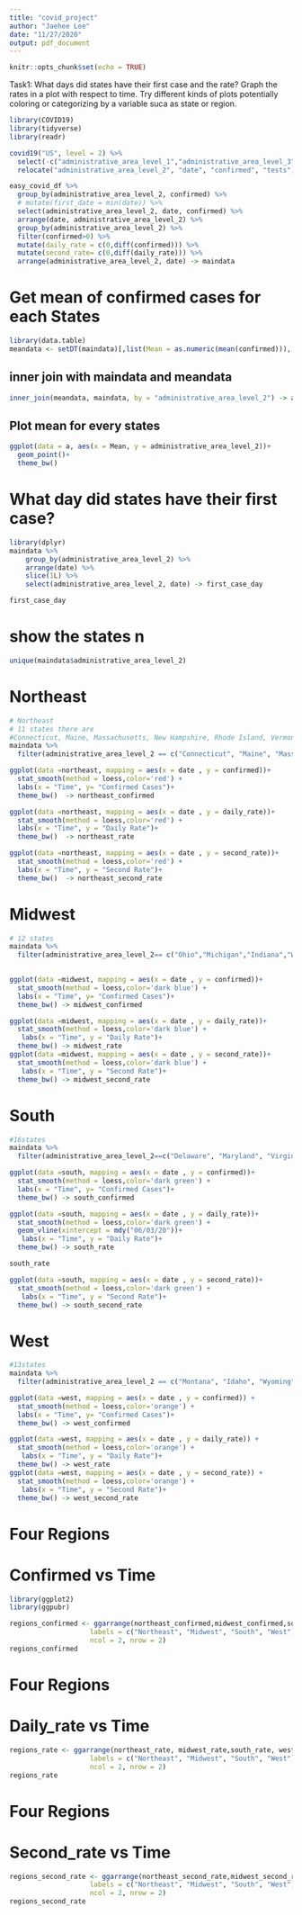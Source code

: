 ```yaml
---
title: "covid_project"
author: "Jaehee Lee"
date: "11/27/2020"
output: pdf_document
---
```


```r
knitr::opts_chunk$set(echo = TRUE)
```

Task1: What days did states have their first case and the rate?
Graph the rates in a plot with respect to time. Try different kinds of plots potentially coloring or categorizing by a variable suca as state or region. 
```r
library(COVID19)
library(tidyverse)
library(readr)
```

```r
covid19("US", level = 2) %>%
  select(-c("administrative_area_level_1","administrative_area_level_3","latitude","longitude","currency", "administrative_area_level_1")) %>% 
  relocate("administrative_area_level_2", "date", "confirmed", "tests")-> easy_covid_df
```


```r
easy_covid_df %>% 
  group_by(administrative_area_level_2, confirmed) %>% 
  # mutate(first_date = min(date)) %>% 
  select(administrative_area_level_2, date, confirmed) %>% 
  arrange(date, administrative_area_level_2) %>% 
  group_by(administrative_area_level_2) %>% 
  filter(confirmed>0) %>% 
  mutate(daily_rate = c(0,diff(confirmed))) %>% 
  mutate(second_rate= c(0,diff(daily_rate))) %>% 
  arrange(administrative_area_level_2, date) -> maindata
```

# Get mean of confirmed cases for each States
```r
library(data.table)
meandata <- setDT(maindata)[,list(Mean = as.numeric(mean(confirmed))), by=administrative_area_level_2]
```

## inner join with maindata and meandata
```r
inner_join(meandata, maindata, by = "administrative_area_level_2") -> a
```

## Plot mean for every states
```r
ggplot(data = a, aes(x = Mean, y = administrative_area_level_2))+
  geom_point()+
  theme_bw()
```

# What day did states have their first case? 
```r
library(dplyr)
maindata %>%
    group_by(administrative_area_level_2) %>%
    arrange(date) %>%
    slice(1L) %>%  
    select(administrative_area_level_2, date) -> first_case_day

first_case_day
```
# show the states n
```r
unique(maindata$administrative_area_level_2)
```
# Northeast
```r
# Northeast 
# 11 states there are 
#Connecticut, Maine, Massachusetts, New Hampshire, Rhode Island, Vermont, Delaware, Maryland, New #Jersey, New York, and Pennsylvania.
maindata %>%  
  filter(administrative_area_level_2 == c("Connecticut", "Maine", "Massachusetts", "New Hampshire","Rhode Island", "Vermont", "Delaware", "Maryland", "New Jersey", "New York", "Pennsylvania")) -> northeast
```
```r
ggplot(data =northeast, mapping = aes(x = date , y = confirmed))+ 
  stat_smooth(method = loess,color='red') +
  labs(x = "Time", y= "Confirmed Cases")+
  theme_bw()  -> northeast_confirmed

ggplot(data =northeast, mapping = aes(x = date , y = daily_rate))+ 
  stat_smooth(method = loess,color='red') +
  labs(x = "Time", y = "Daily Rate")+
  theme_bw()  -> northeast_rate

ggplot(data =northeast, mapping = aes(x = date , y = second_rate))+ 
  stat_smooth(method = loess,color='red') +
  labs(x = "Time", y = "Second Rate")+
  theme_bw()  -> northeast_second_rate

```

# Midwest
```r
# 12 states 
maindata %>%  
  filter(administrative_area_level_2== c("Ohio","Michigan","Indiana","Wisconsin","Illinois","Minnesota","Iowa","Missouri","North Dakota", "South Dakota","Nebraska","Kansas")) -> midwest
  
```

```r
ggplot(data =midwest, mapping = aes(x = date , y = confirmed))+ 
  stat_smooth(method = loess,color='dark blue') +
  labs(x = "Time", y= "Confirmed Cases")+
  theme_bw() -> midwest_confirmed

ggplot(data =midwest, mapping = aes(x = date , y = daily_rate))+ 
  stat_smooth(method = loess,color='dark blue') +
   labs(x = "Time", y = "Daily Rate")+
  theme_bw() -> midwest_rate
ggplot(data =midwest, mapping = aes(x = date , y = second_rate))+ 
  stat_smooth(method = loess,color='dark blue') +
   labs(x = "Time", y = "Second Rate")+
  theme_bw() -> midwest_second_rate


```


# South
```r
#16states
maindata %>%  
  filter(administrative_area_level_2==c("Delaware", "Maryland", "Virginia", "West Virginia", "Kentucky", "North Carolina", "South Carolina", "Tennessee", "Georgia", "Florida", "Alabama", "Mississippi", "Arkansas", "Louisiana", "Texas", "Oklahoma")) -> south

```

```r
ggplot(data =south, mapping = aes(x = date , y = confirmed))+ 
  stat_smooth(method = loess,color='dark green') +
  labs(x = "Time", y= "Confirmed Cases")+
  theme_bw() -> south_confirmed

ggplot(data =south, mapping = aes(x = date , y = daily_rate))+ 
  stat_smooth(method = loess,color='dark green') +
  geom_vline(xintercept = mdy("06/03/20"))+
   labs(x = "Time", y = "Daily Rate")+
  theme_bw() -> south_rate

south_rate

ggplot(data =south, mapping = aes(x = date , y = second_rate))+ 
  stat_smooth(method = loess,color='dark green') +
   labs(x = "Time", y = "Second Rate")+
  theme_bw() -> south_second_rate


```



# West
```r
#13states
maindata %>%  
  filter(administrative_area_level_2 == c("Montana", "Idaho", "Wyoming", "Colorado", "New Mexico", "Arizona", "Utah", "Nevada", "California", "Oregon", "Washington", "Alaska", "Hawaii")) -> west

```
```r
ggplot(data =west, mapping = aes(x = date , y = confirmed)) + 
  stat_smooth(method = loess,color='orange') +
  labs(x = "Time", y= "Confirmed Cases")+
  theme_bw() -> west_confirmed 

ggplot(data =west, mapping = aes(x = date , y = daily_rate)) + 
  stat_smooth(method = loess,color='orange') +
   labs(x = "Time", y = "Daily Rate")+
  theme_bw() -> west_rate 
ggplot(data =west, mapping = aes(x = date , y = second_rate)) + 
  stat_smooth(method = loess,color='orange') +
   labs(x = "Time", y = "Second Rate")+
  theme_bw() -> west_second_rate

```


# Four Regions 
# Confirmed vs Time
```r
library(ggplot2)
library(ggpubr)
```


```r
regions_confirmed <- ggarrange(northeast_confirmed,midwest_confirmed,south_confirmed, west_confirmed,
                    labels = c("Northeast", "Midwest", "South", "West"),
                    ncol = 2, nrow = 2)
regions_confirmed
```
# Four Regions 
# Daily_rate vs Time 
```r
regions_rate <- ggarrange(northeast_rate, midwest_rate,south_rate, west_rate,
                    labels = c("Northeast", "Midwest", "South", "West"),
                    ncol = 2, nrow = 2)
regions_rate
```
# Four Regions 
# Second_rate vs Time 
```r
regions_second_rate <- ggarrange(northeast_second_rate,midwest_second_rate,south_second_rate, west_second_rate,
                    labels = c("Northeast", "Midwest", "South", "West"),
                    ncol = 2, nrow = 2)
regions_second_rate
```

